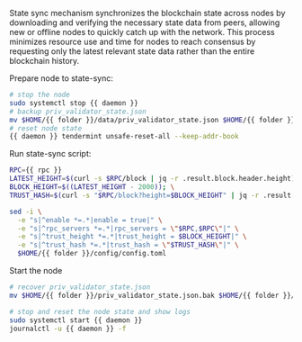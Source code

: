 State sync mechanism synchronizes the blockchain state across nodes by downloading and verifying the necessary state data from peers, allowing new or offline nodes to quickly catch up with the network. This process minimizes resource use and time for nodes to reach consensus by requesting only the latest relevant state data rather than the entire blockchain history.


Prepare node to state-sync:
```bash copy
# stop the node
sudo systemctl stop {{ daemon }}
# backup priv_validator_state.json
mv $HOME/{{ folder }}/data/priv_validator_state.json $HOME/{{ folder }}/priv_validator_state.json.bak
# reset node state
{{ daemon }} tendermint unsafe-reset-all --keep-addr-book
```

Run state-sync script: 
```bash copy
RPC={{ rpc }}
LATEST_HEIGHT=$(curl -s $RPC/block | jq -r .result.block.header.height)
BLOCK_HEIGHT=$((LATEST_HEIGHT - 2000)); \
TRUST_HASH=$(curl -s "$RPC/block?height=$BLOCK_HEIGHT" | jq -r .result.block_id.hash)

sed -i \
  -e "s|^enable *=.*|enable = true|" \
  -e "s|^rpc_servers *=.*|rpc_servers = \"$RPC,$RPC\"|" \
  -e "s|^trust_height *=.*|trust_height = $BLOCK_HEIGHT|" \
  -e "s|^trust_hash *=.*|trust_hash = \"$TRUST_HASH\"|" \
  $HOME/{{ folder }}/config/config.toml
```

Start the node
```bash copy
# recover priv_validator_state.json
mv $HOME/{{ folder }}/priv_validator_state.json.bak $HOME/{{ folder }}/data/priv_validator_state.json

# stop and reset the node state and show logs
sudo systemctl start {{ daemon }}
journalctl -u {{ daemon }} -f 
```